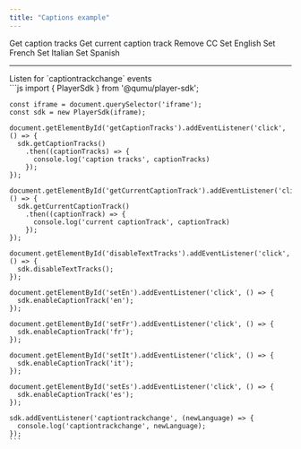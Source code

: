 ```yaml
---
title: "Captions example"
---
```




<Playground url={IFRAME_URL}>
  <div slot="actions">
    <div className="playground-actions-container">
      <PlaygroundButton type="get" command="getCaptionTracks">Get caption tracks</PlaygroundButton>
      <PlaygroundButton type="get" command="getCurrentCaptionTrack">Get current caption track</PlaygroundButton>
      <PlaygroundButton type="set" command="disableCaptionTrack" value={null}>Remove CC</PlaygroundButton>
      <PlaygroundButton type="set" command="enableCaptionTrack" value="en">Set English</PlaygroundButton>
      <PlaygroundButton type="set" command="enableCaptionTrack" value="fr">Set French</PlaygroundButton>
      <PlaygroundButton type="set" command="enableCaptionTrack" value="it">Set Italian</PlaygroundButton>
      <PlaygroundButton type="set" command="enableCaptionTrack" value="es">Set Spanish</PlaygroundButton>
    </div>
    <hr/>
    <PlaygroundCheckbox id="addEventListener" checked={true} event="captiontrackchange">Listen for `captiontrackchange` events</PlaygroundCheckbox>
  </div>
  <div slot="code">
    ```js
    import { PlayerSdk } from '@qumu/player-sdk';

    const iframe = document.querySelector('iframe');
    const sdk = new PlayerSdk(iframe);

    document.getElementById('getCaptionTracks').addEventListener('click', () => {
      sdk.getCaptionTracks()
        .then((captionTracks) => {
          console.log('caption tracks', captionTracks)
        });
    });

    document.getElementById('getCurrentCaptionTrack').addEventListener('click', () => {
      sdk.getCurrentCaptionTrack()
        .then((captionTrack) => {
          console.log('current captionTrack', captionTrack)
        });
    });

    document.getElementById('disableTextTracks').addEventListener('click', () => {
      sdk.disableTextTracks();
    });

    document.getElementById('setEn').addEventListener('click', () => {
      sdk.enableCaptionTrack('en');
    });

    document.getElementById('setFr').addEventListener('click', () => {
      sdk.enableCaptionTrack('fr');
    });

    document.getElementById('setIt').addEventListener('click', () => {
      sdk.enableCaptionTrack('it');
    });

    document.getElementById('setEs').addEventListener('click', () => {
      sdk.enableCaptionTrack('es');
    });

    sdk.addEventListener('captiontrackchange', (newLanguage) => {
      console.log('captiontrackchange', newLanguage);
    });
    ```
  </div>
</Playground>
